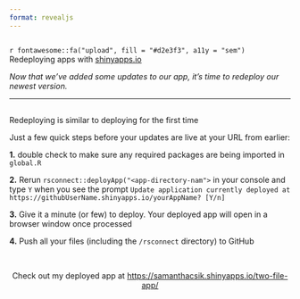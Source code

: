```yaml
---
format: revealjs
---
```


##  {#redeploying-apps data-menu-title="~~~ Redeploying apps ~~~" background="#053660"}

<div class="page-center vertical-center">
<p class="custom-subtitle bottombr">`r fontawesome::fa("upload", fill = "#d2e3f3", a11y = "sem")` Redeploying apps with [shinyapps.io](https://www.shinyapps.io/)</p>
<p class="caption-text">*Now that we've added some updates to our app, it's time to redeploy our newest version.*</p>
</div>

---

##  {#howto-redeploy data-menu-title="How to Redeploy"}

<div class="slide-title-smaller bottombr">Redeploying is similar to deploying for the first time</div>

<p class="body-text bottombr">Just a few quick steps before your updates are live at your URL from earlier:</p>

<p class="small-text">**1.** double check to make sure any required packages are being imported in `global.R`</p>
<p class="small-text topbr">**2.** Rerun `rsconnect::deployApp("<app-directory-nam">` in your console and type `Y` when you see the prompt `Update application currently deployed at https://githubUserName.shinyapps.io/yourAppName? [Y/n]`</p>
<p class="small-text topbr">**3.** Give it a minute (or few) to deploy. Your deployed app will open in a browser window once processed</p>
<p class="small-text topbr">**4.** Push all your files (including the `/rsconnect` directory) to GitHub</p>

<br>

<center><p class="medium-body-text">Check out my deployed app at <https://samanthacsik.shinyapps.io/two-file-app/></p></center>

